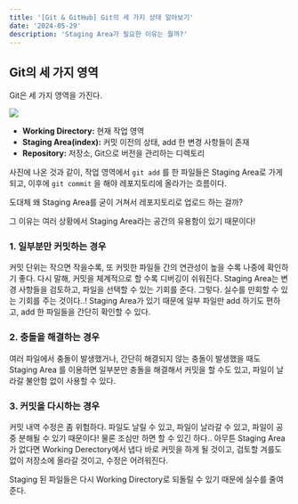 ```yaml
---
title: '[Git & GitHub] Git의 세 가지 상태 알아보기'
date: '2024-05-29'
description: 'Staging Area가 필요한 이유는 뭘까?'
---
```


## Git의 세 가지 영역

Git은 세 가지 영역을 가진다.

![](/posts/etc/git-and-github/git-area.png)

- **Working Directory:** 현재 작업 영역
- **Staging Area(index):** 커밋 이전의 상태, add 한 변경 사항들이 존재
- **Repository:** 저장소, Git으로 버전을 관리하는 디렉토리

사진에 나온 것과 같이, 작업 영역에서 `git add` 를 한 파일들은 Staging Area로 가게 되고, 이후에 `git commit` 을 해야 레포지토리에 올라가는 흐름이다. 

<Quote>

도대체 왜 Staging Area를 굳이 거쳐서 레포지토리로 업로드 하는 걸까?

</Quote>

그 이유는 여러 상황에서 Staging Area라는 공간의 유용함이 있기 때문이다!

### 1. 일부분만 커밋하는 경우

커밋 단위는 작으면 작을수록, 또 커밋한 파일들 간의 연관성이 높을 수록 나중에 확인하기 좋다. 다시 말해, 커밋을 체계적으로 할 수록 디버깅이 쉬워진다. Staging Area는 변경 사항들을 검토하고, 파일을 선택할 수 있는 기회를 준다. 그렇다. 실수를 만회할 수 있는 기회를 주는 것이다..! Staging Area가 있기 때문에 일부 파일만 add 하기도 편하고, add 한 파일들을 간단히 확인할 수 있다.

### 2. 충돌을 해결하는 경우

여러 파일에서 충돌이 발생했거나, 간단히 해결되지 않는 충돌이 발생했을 때도 Staging Area 를 이용하면 일부분만 충돌을 해결해서 커밋을 할 수도 있고, 파일이 날라갈 불안함 없이 사용할 수 있다.

### 3. 커밋을 다시하는 경우

커밋 내역 수정은 좀 위험하다. 파일도 날릴 수 있고, 파일이 날라갈 수 있고, 파일이 공중 분해될 수 있기 때문이다! 물론 조심만 하면 할 수 있긴 하다.. 아무튼 Staging Area가 없다면 Working Derectory에서 냅다 바로 커밋을 하게 될 것이고, 검토할 겨를도 없이 저장소에 올라갈 것이고, 수정은 어려워진다.

Staging 된 파일들은 다시 Working Directory로 되돌릴 수 있기 때문에 실수를 줄여준다.
